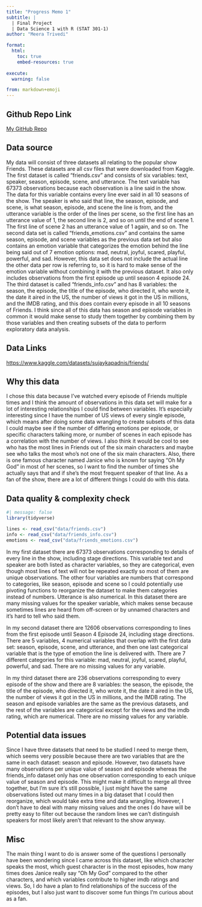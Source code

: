 ```yaml
---
title: "Progress Memo 1"
subtitle: |
  | Final Project 
  | Data Science 1 with R (STAT 301-1)
author: "Meera Trivedi"

format:
  html:
    toc: true
    embed-resources: true
    
execute:
  warning: false

from: markdown+emoji 
---
```


::: {.callout-tip icon=false}

## Github Repo Link

[My GitHub Repo](https://github.com/stat301-1-2023-fall/final-project-1-meeratrivedi.git)

:::

## Data source

My data will consist of three datasets all relating to the popular show Friends. These datasets are all csv files that were downloaded from Kaggle. The first dataset is called “friends.csv” and consists of six variables: text, speaker, season, episode, scene, and utterance. The text variable has 67373 observations because each observation is a line said in the show. The data for this variable contains every line ever said in all 10 seasons of the show. The speaker is who said that line, the season, episode, and scene, is what season, episode, and scene the line is from, and the utterance variable is the order of the lines per scene, so the first line has an utterance value of 1, the second line is 2, and so on until the end of scene 1. The first line of scene 2 has an utterance value of 1 again, and so on. The second data set is called “friends_emotions.csv” and contains the same season, episode, and scene variables as the previous data set but also contains an emotion variable that categorizes the emotion behind the line being said out of 7 emotion options: mad, neutral, joyful, scared, playful, powerful, and sad. However, this data set does not include the actual line the other data per row is referring to, so it is hard to make sense of the emotion variable without combining it with the previous dataset. It also only includes observations from the first episode up until season 4 episode 24. The third dataset is called “friends_info.csv” and has 8 variables: the season, the episode, the title of the episode, who directed it, who wrote it, the date it aired in the US, the number of views it got in the US in millions, and the IMDB rating, and this does contain every episode in all 10 seasons of Friends. I think since all of this data has season and episode variables in common it would make sense to study them together by combining them by those variables and then creating subsets of the data to perform exploratory data analysis. 

::: {.callout-tip icon=false}

## Data Links

[https://www.kaggle.com/datasets/sujaykapadnis/friends/](https://www.kaggle.com/datasets/sujaykapadnis/friends/)

:::



## Why this data

I chose this data because I’ve watched every episode of Friends multiple times and I think the amount of observations in this data set will make for a lot of interesting relationships I could find between variables. It’s especially interesting since I have the number of US views of every single episode, which means after doing some data wrangling to create subsets of this data I could maybe see if the number of differing emotions per episode, or specific characters talking more, or number of scenes in each episode has a correlation with the number of views. I also think it would be cool to see who has the most lines in Friends out of the six main characters and maybe see who talks the most who’s not one of the six main characters. Also, there is one famous character named Janice who is known for saying “Oh My God” in most of her scenes, so I want to find the number of times she actually says that and if she’s the most frequent speaker of that line. As a fan of the show, there are a lot of different things I could do with this data. 


## Data quality & complexity check

```r
#| message: false
library(tidyverse)

lines <- read_csv("data/friends.csv")
info <- read_csv("data/friends_info.csv")
emotions <- read_csv("data/friends_emotions.csv")
```

In my first dataset there are 67373 observations corresponding to details of every line in the show, including stage directions. This variable text and speaker are both listed as character variables, so they are categorical, even though most lines of text will not be repeated exactly so most of them are unique observations. The other four variables are numbers that correspond to categories, like season, episode and scene so I could potentially use pivoting functions to reorganize the dataset to make them categories instead of numbers. Utterance is also numerical. In this dataset there are many missing values for the speaker variable, which makes sense because sometimes lines are heard from off-screen or by unnamed characters and it’s hard to tell who said them. 

In my second dataset there are 12606 observations corresponding to lines from the first episode until Season 4 Episode 24, including stage directions. There are 5 variables, 4 numerical variables that overlap with the first data set: season, episode, scene, and utterance, and then one last categorical variable that is the type of emotion the line is delivered with. There are 7 different categories for this variable: mad, neutral, joyful, scared, playful, powerful, and sad. There are no missing values for any variable.

In my third dataset there are 236 observations corresponding to every episode of the show and there are 8 variables: the season, the episode, the title of the episode, who directed it, who wrote it, the date it aired in the US, the number of views it got in the US in millions, and the IMDB rating. The season and episode variables are the same as the previous datasets, and the rest of the variables are categorical except for the views and the imdb rating, which are numerical. There are no missing values for any variable.


## Potential data issues

Since I have three datasets that need to be studied I need to merge them, which seems very possible because there are two variables that are the same in each dataset: season and episode. However, two datasets have many observations per unique value of season and episode whereas the friends_info dataset only has one observation corresponding to each unique value of season and episode. This might make it difficult to merge all three together, but I’m sure it’s still possible, I just might have the same observations listed out many times in a big dataset that I could then reorganize, which would take extra time and data wrangling. However, I don’t have to deal with many missing values and the ones I do have will be pretty easy to filter out because the random lines we can’t distinguish speakers for most likely aren’t that relevant to the show anyway. 

## Misc

The main thing I want to do is answer some of the questions I personally have been wondering since I came across this dataset, like which character speaks the most, which guest character is in the most episodes, how many times does Janice really say “Oh My God” compared to the other characters, and which variables contribute to higher imdb ratings and views. So, I do have a plan to find relationships of the success of the episodes, but I also just want to discover some fun things I’m curious about as a fan. 

